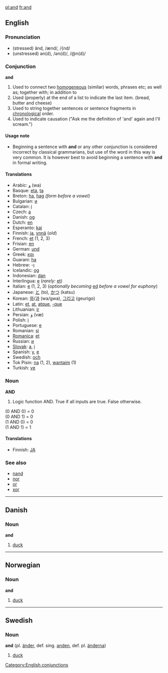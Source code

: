 [[pl:and]] [[fr:and]]
==English==

===Pronunciation===
*(stressed) ănd, /ænd/, /{nd/
*(unstressed) ən(d), /ən(d)/, /@n(d)/

===Conjunction===
'''and'''

# Used to connect two [[homogeneous]] (similar) words, phrases etc; as well as; together with; in addition to
# Used (properly) at the end of a list to indicate the last item. (bread, butter and cheese)
# Used to string together sentences or sentence fragments in [[chronological]] order.
# Used to indicate causation ("Ask me the definition of 'and' again and I'll scream.")

====Usage note====
*Beginning a sentence with '''and''' or any other conjunction is considered incorrect by classical grammarians, but use of the word in this way is very common.  It is however best to avoid beginning a sentence with '''and''' in formal writing.

====Translations====
*Arabic: [[و]] (wa)
*Basque: [[eta]], [[ta]]
*Breton: [[ha]], [[hag]] ''(form before a vowel)''
*Bulgarian: [[и]]
*Catalan: [[i]]
*Czech: [[a]]
*Danish: [[og]]
*Dutch: [[en]]
*Esperanto: [[kaj]]
*Finnish: [[ja]], [[ynnä]] (''old'')
*French: [[et]] (1, 2, 3)
*Frisian: [[en]]
*German: [[und]]
*Greek: [[και]]
*Guarani: [[ha]]
*Hebrew: -[[ו]]
*Icelandic: [[og]]
*Indonesian: [[dan]]
*Interlingua: [[e]] (''rarely:'' [[et]])
*Italian: [[e]] (1, 2, 3) (''optionally becoming'' [[ed]] ''before a vowel for euphony'')
*Japanese: [[と]] (to), [[かつ]] (katsu)
*Korean: [[와]]/[[과]] (wa/gwa), [[그리고]] (geurigo)
*Latin: [[et]], [[at]], [[atque]], [[-que]]
*Lithuanian: [[ir]]
*Persian: [[وَ]] (væ)
*Polish: [[i]]
*Portuguese: [[e]]
*Romanian: [[şi]]
*[[Romanica]]: [[et]]
*Russian: [[и]]
*[[Slovak]]: [[a]], [[i]]
*Spanish: [[y]], [[e]]
*Swedish: [[och]]
*Tok Pisin: [[na]] (1, 2), [[wantaim]] (1)
*Turkish: [[ve]]

===Noun===
'''AND'''
#Logic function AND. True if all inputs are true. False otherwise.

(0 AND 0) = 0<br>
(0 AND 1) = 0<br>
(1 AND 0) = 0<br>
(1 AND 1) = 1<br>

====Translations====

*Finnish: [[JA]]

===See also===
*[[nand]]
*[[nor]]
*[[or]]
*[[xor]]

----
==Danish==
===Noun===
'''and'''

#[[duck]]

----
==Norwegian==
===Noun===
'''and'''

#[[duck]]

----
==Swedish==
===Noun===
'''and''' (pl. [[änder]], def. sing. [[anden]], def. pl. [[änderna]])

#[[duck]]

[[Category:English conjunctions]]